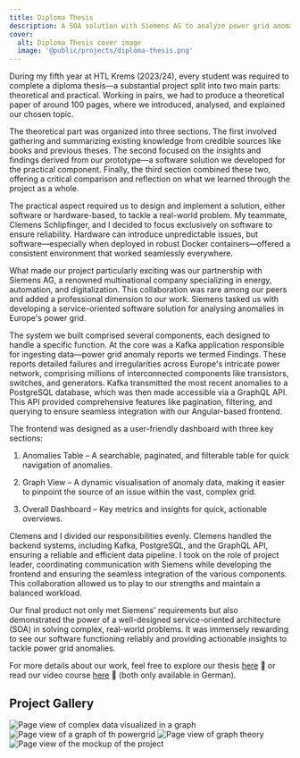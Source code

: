 ```yaml
---
title: Diploma Thesis
description: A SOA solution with Siemens AG to analyze power grid anomalies, featuring a Kafka pipeline, PostgreSQL, GraphQL API, and an Angular dashboard for visualisation.
cover:
  alt: Diploma Thesis cover image
  image: '@public/projects/diploma-thesis.png'
---
```



During my fifth year at HTL Krems (2023/24), every student was required to complete a diploma thesis—a substantial project split into two main parts: theoretical and practical. Working in pairs, we had to produce a theoretical paper of around 100 pages, where we introduced, analysed, and explained our chosen topic.

The theoretical part was organized into three sections. The first involved gathering and summarizing existing knowledge from credible sources like books and previous theses. The second focused on the insights and findings derived from our prototype—a software solution we developed for the practical component. Finally, the third section combined these two, offering a critical comparison and reflection on what we learned through the project as a whole.


<BreakoutImage src={initial_situation_english_postspark} />

The practical aspect required us to design and implement a solution, either software or hardware-based, to tackle a real-world problem. My teammate, Clemens Schlipfinger, and I decided to focus exclusively on software to ensure reliability. Hardware can introduce unpredictable issues, but software—especially when deployed in robust Docker containers—offered a consistent environment that worked seamlessly everywhere.

What made our project particularly exciting was our partnership with Siemens AG, a renowned multinational company specializing in energy, automation, and digitalization. This collaboration was rare among our peers and added a professional dimension to our work. Siemens tasked us with developing a service-oriented software solution for analysing anomalies in Europe's power grid.


<BreakoutImage src={architecture_postspark} />

The system we built comprised several components, each designed to handle a specific function. At the core was a Kafka application responsible for ingesting data—power grid anomaly reports we termed Findings. These reports detailed failures and irregularities across Europe's intricate power network, comprising millions of interconnected components like transistors, switches, and generators. Kafka transmitted the most recent anomalies to a PostgreSQL database, which was then made accessible via a GraphQL API. This API provided comprehensive features like pagination, filtering, and querying to ensure seamless integration with our Angular-based frontend.

The frontend was designed as a user-friendly dashboard with three key sections:

1. Anomalies Table – A searchable, paginated, and filterable table for quick navigation of anomalies.

2. Graph View – A dynamic visualisation of anomaly data, making it easier to pinpoint the source of an issue within the vast, complex grid.

3. Overall Dashboard – Key metrics and insights for quick, actionable overviews.

Clemens and I divided our responsibilities evenly. Clemens handled the backend systems, including Kafka, PostgreSQL, and the GraphQL API, ensuring a reliable and efficient data pipeline. I took on the role of project leader, coordinating communication with Siemens while developing the frontend and ensuring the seamless integration of the various components. This collaboration allowed us to play to our strengths and maintain a balanced workload.

Our final product not only met Siemens' requirements but also demonstrated the power of a well-designed service-oriented architecture (SOA) in solving complex, real-world problems. It was immensely rewarding to see our software functioning reliably and providing actionable insights to tackle power grid anomalies.

For more details about our work, feel free to explore our thesis [here](https://trueberryless.org/thesis.pdf) 📜 or read our video course [here](https://videos.trueberryless.org/videos/thesis/) 🎥 (both only available in German).

## Project Gallery


<div class="grid grid-cols-1 gap-4 md:grid-cols-2">
  <Image
    src={complex_data_in_graph_postspark}
    alt="Page view of complex data visualized in a graph"
    class="rounded-lg object-cover"
    data-zoomable
  />
  <Image
    src={graph_of_powergrid_postspark}
    alt="Page view of a graph of th powergrid"
    class="rounded-lg object-cover"
    data-zoomable
  />
  <Image
    src={graph_theory_postspark}
    alt="Page view of graph theory"
    class="rounded-lg object-cover"
    data-zoomable
  />
  <Image
    src={mockup_postspark}
    alt="Page view of the mockup of the project"
    class="rounded-lg object-cover"
    data-zoomable
  />
</div>
